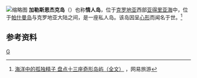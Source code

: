 {{coord|43|58|41.24|N|15|23|1.14|E|display=title|region:HR_type:isle_source:GNS-enwiki}}
[[File:Galešnjak.jpg|缩略图]]
'''加勒斯恩杰克岛'''（{{lang-hr|Galešnjak}}）也称'''情人岛'''，位于[[克罗地亚|克罗地亚]]西部[[亚得里亚海|亚得里亚海]]中，位于[[帕什曼岛|帕什曼岛]]与克罗地亚大陆之间，是一座私人岛。该岛因呈[[心形|心形]]而闻名于世。<ref>[http://travel.163.com/13/0306/13/8P9LQF9300063KE8_all.html 海洋中的孤独精子 盘点十三座奇形岛屿（全文）] {{Wayback|url=http://travel.163.com/13/0306/13/8P9LQF9300063KE8_all.html |date=20131214111720 }}，网易旅游</ref>

==参考资料==
{{reflist}}
[[Category:克罗地亚岛屿|G]]
{{Croatia-geo-stub}}